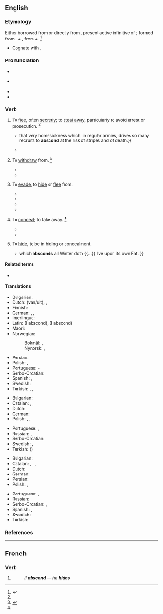 ==English==

===Etymology===
{{PIE root|en|deh₃}}
Either borrowed from {{bor|en|frm|abscondre}} or directly from {{bor|en|la|abscondere}}, present active infinitive of {{m|la|abscondō||hide}}; formed from {{m|la|abs}}, {{m|la|ab||away}} + {{m|la|condō||put together, store}}, from {{m|la|con-||together}} + {{m|ine-pro|*dʰeh₁-||to put, place, set}}.<ref>{{R:CDOE|page=4}}</ref>
* Cognate with {{m|en|sconce||a type of light fixture}}.

===Pronunciation===
* {{a|RP}} {{IPA|en|/əbˈskɒnd/}}
* {{a|GA}} {{IPA|en|/əbˈskɑnd/}}
* {{rhymes|en|ɒnd}}
* {{hyph|en|ab|scond}}

===Verb===
{{en-verb}}

# {{lb|en|intransitive|reflexive}} To [[flee]], often [[secretly]]; to [[steal away]], particularly to avoid arrest or prosecution. {{defdate|From mid 16th century.}}<ref name=SOED/>
#: {{syn|en|flee|run away|steal away}}
#: {{ux|en|The thieves '''absconded''' with our property.}}
#* {{quote-book|en|year=1848|author={{w|Thomas Babington Macaulay}}|title=[[w:The History of England from the Accession of James the Second|The History of England]]|chapter=13|passage={{...}} that very homesickness which, in regular armies, drives so many recruits to '''abscond''' at the risk of stripes and of death.}}
#* {{quote-book|en|year=1911|author={{w|Ambrose Bierce}}|title={{w|The Devil's Dictionary}}|passage=Spring beckons! All things to the call respond;<br>The trees are leaving and cashiers '''abscond'''.}}
# {{lb|en|intransitive}} To [[withdraw]] from. {{defdate|From mid 16th century.}}<ref name=SOED>{{R:SOED5|page=8}}</ref>
#* {{quote-book|en|year=2006|author=Richard Rojcewicz|title=The Gods And Technology: A Reading Of Heidegger|isbn=0791482308|passage=Modern technology accompanies the '''absconding''' of the original attitude.<!--What does this mean? It is a paraphrase of a translation of Heidegger.-->}}
#* {{quote-book|en|year=2009|author=Sonia Brill|title=Relationships Without Anger|isbn=144902789X|passage=You cannot '''abscond''' from the responsibility both you and your partner owe to this event, and that includes dealing with anger issues and any other emotional issues that come with it.}}
# {{lb|en|transitive}} To [[evade]], to [[hide]] or [[flee]] from.
#: {{ux|en|The captain '''absconded''' his responsibility.}}
#* {{quote-book|en|year=2006|author=Aldo E. Chircop, Olof Lindén|title=Places of Refuge for Ships|isbn=900414952X|passage=If the distress situation is solved successfully, the anonymous shipowner will reap the commercial benefit, if the situation ends in disaster, the shipowner will hide behind an anonymous post box in a foreign country and will '''abscond''' responsibility.}}
#* {{quote-book|en|title=The Mystical Harvest|page=431|books.google.com/books?isbn=0595481140|author=Somar|year=2008|passage=The driver snatched a packet of cigarettes out of the glove compartment and '''absconded''' the driver's seat without a word}}
#* {{quote-book|en|title=Girls on the Verge: Debutante Dips, Drive-bys, and Other Initiations|page=29|books.google.com/books?isbn=1429981970|author=Vendela Vida|year=2007|passage=Those who evidently did not get invited back to their top choices have already '''absconded''' the scene, tripping in their high heels as they ran.}}
#* {{quote-book|en|title=Gangland Melbourne|page=47|books.google.com/books?isbn=0522858694|author=James Morton, Susanna Lobez|year=2011|passage=In 1939 she '''absconded''' her bail in Melbourne and went to New Zealand, where she also absconded on a charge of stealing diamonds.}}
# {{lb|en|obsolete|transitive}} To [[conceal]]; to take away. {{defdate|First attested in the late 16<sup>th</sup> century.}}<ref name=SOED/>
#: {{syn|en|conceal}}
#* {{quote-book|en|title=treatise on the eye, the manner and phaenomena of vision|volume=2|author=William Porterfield|editor=G. Hamilton, John Balfour|year=1759|passage=for having applied to the Side of the Head any thin black Body, such as the Brim of a Hat, so as it may '''abscond''' the Objects that are upon that Side}}
#* {{quote-book|en|title=The Buccaneers of America|page=161|books.google.com/books?isbn=1108024815|author={{w|John Esquemeling}}, Henry Powell|year_published=2010|year=1684|passage=They examined every prisoner by himself (who were in all about two hundred and fifty persons) where they had '''absconded''' the rest of their goods}}
# {{lb|en|archaic|intransitive|reflexive}} To [[hide]], to be in hiding or concealment.
#* {{quote-book|en|year=1691-1735|author={{w|John Ray}}|title=The Wisdom of God Manifested in the Works of the Creation|url=http://books.google.com/books?id=rRI5AAAAcAAJ&pg=PA300&dq=intitle:works+of+creation+inauthor:ray&hl=en&sa=X&ei=mpnNUZHMJ4Pu0gGZo4GICw&ved=0CDUQ6AEwAA#v=snippet&q=absconds&f=false|passage=<!--The work was in editions while Ray was alive from 1691 to 1705. Google Books has the citation only in a 1735 edition.-->the ''Marmotto'', {{...}} which '''absconds''' all Winter doth {{...}} live upon its own Fat.<!--MW 1913 has "the marmot absconds all winter"-->}}

====Related terms====
* {{l|en|sconce}}

====Translations====
{{trans-top|to flee, often secretly}}
* Bulgarian: {{t|bg|измъквам се, заминавам тайно}}
* Dutch: {{l|nl|heimelijk}} {{t+|nl|vertrekken}} (van/uit), {{t|nl|zich stilletjes uit de voeten maken}}, {{t|nl|zijn biezen pakken}}
* Finnish: {{t+|fi|karata}}
* German: {{l|de|sich}} {{t+|de|davonmachen}}, {{t+|de|türmen}}, {{t+|de|davonstehlen}}
* Interlingue: {{t|ie|forcurrer}}
* Latin: {{t|la|lateo}} (I abscond), {{t|la|latito}} (I abscond)
* Maori: {{t|mi|whati}}
* Norwegian:
*: Bokmål: {{t+|nb|rømme}}, {{t|nb|stikke av}}
*: Nynorsk: {{t|nn|rømme}}, {{t|nn|stikke av}}
{{trans-mid}}
* Persian: {{t+|fa|گریختن|sc=fa-Arab}}
* Polish: {{t+|pl|zbiec}}, {{t+|pl|uciec}}
* Portuguese: {{t+|pt|esconder}}-{{t+|pt|se}}
* Serbo-Croatian: {{t|sh|otići potajice}}
* Spanish: {{t+|es|fugar|alt=fugarse}}, {{t+|es|evadir|alt=evadirse}}
* Swedish: {{t+|sv|rymma}}
* Turkish: {{t+|tr|kaçmak}}, {{t+|tr|sıvışmak}} {{qualifier|colloquial}}, {{t+|tr|tüymek}} {{qualifier|colloquial}}
{{trans-bottom}}

{{trans-top|to withdraw from}}
* Bulgarian: {{t|bg|избягвам, отдръпвам се от}}
* Catalan: {{t+|ca|fugir}}, {{t+|ca|escapar-se}}, {{t+|ca|escapolir-se}}
* Dutch: {{t|nl|zich terugtrekken}}
* German: {{l|de|sich}} {{t+|de|zurückziehen}}
* Polish: {{t+|pl|uniknąć}}, {{t|pl|uciec od}}, {{t|pl|ukryć się przed}}
{{trans-mid}}
* Portuguese: {{t+|pt|fugir}}, {{t+|pt|evadir}}
* Russian: {{t+|ru|уклоня́ться}}, {{t+|ru|избегать}}
* Serbo-Croatian: {{t+|sh|uminuti}}
* Swedish: {{t+|sv|avvika}}, {{t+|sv|lämna}}
* Turkish: ({{l|tr|geri}}) {{t+|tr|çekilmek}}
{{trans-bottom}}

{{trans-top|to hide (something)}}
* Bulgarian: {{t|bg|укривам се}}
* Catalan: {{t|ca|abscondir}}, {{t+|ca|amagar}}, {{t+|ca|ocultar}}, {{t+|ca|escondir}}
* Dutch: {{t+|nl|wegrennen}}
* German: {{l|de|sich}} {{t+|de|verstecken}}
* Persian: {{t|fa|پنهان شدن|sc=fa-Arab}}
* Polish: {{t+|pl|zbiec}}, {{t+|pl|uciec}}
{{trans-mid}}
* Portuguese: {{t+|pt|esconder}}, {{t+|pt|ocultar}}
* Russian: {{t+|ru|скрыва́ть}}
* Serbo-Croatian: {{t+|sh|sakriti}}, {{t+|sh|prikriti}}
* Spanish: {{t+|es|huir}}, {{t+|es|fugarse}}
* Swedish: {{t+|sv|gömma sig}}
* Turkish: {{t+|tr|saklanmak}}
{{trans-bottom}}

===References===
<references/>

----

==French==

===Verb===
{{head|fr|verb form}}

# {{inflection of|fr|abscondre||3|s|pres|indc}}
#: ''il '''abscond''''' &mdash; ''he '''hides'''''